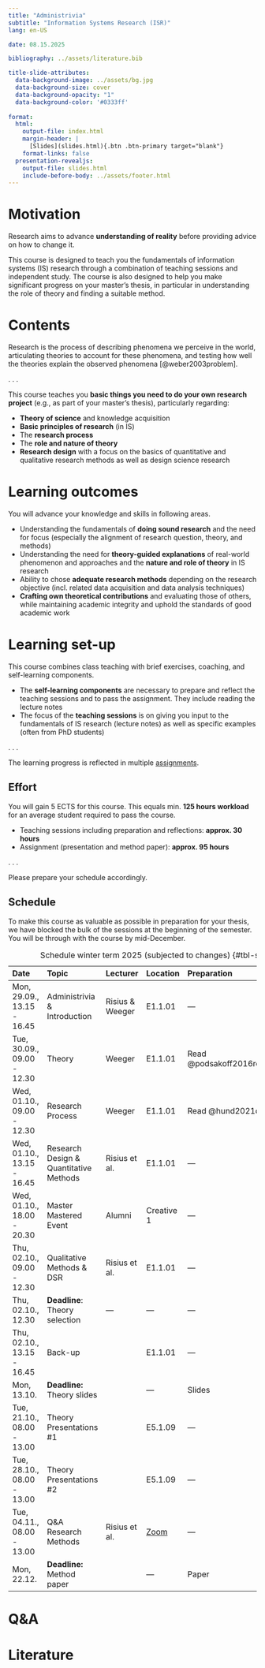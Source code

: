 ```yaml
---
title: "Administrivia"  
subtitle: "Information Systems Research (ISR)"
lang: en-US

date: 08.15.2025

bibliography: ../assets/literature.bib

title-slide-attributes:
  data-background-image: ../assets/bg.jpg
  data-background-size: cover
  data-background-opacity: "1"
  data-background-color: '#0333ff'
  
format:
  html:
    output-file: index.html
    margin-header: |
      [Slides](slides.html){.btn .btn-primary target="blank"}
    format-links: false  
  presentation-revealjs:
    output-file: slides.html 
    include-before-body: ../assets/footer.html
---
```


# Motivation {.vertical-center background-color="#0333ff"}

::: large
Research aims to advance **understanding of reality** before providing advice on how to change it.
:::

::: notes
This course is designed to teach you the fundamentals of information systems (IS) research through a combination of teaching sessions and independent study. The course is also designed to help you make significant progress on your master's thesis, in particular in understanding the role of theory and finding a suitable method.
:::

# Contents

Research is the process of describing phenomena we perceive in the world, articulating theories to account for these 
phenomena, and testing how well the theories explain the observed phenomena [@weber2003problem].

. . .

This course teaches you **basic things you need to do your own research project** (e.g., as part of your master's thesis), particularly regarding:

::: incremental
-   **Theory of science** and knowledge acquisition
-   **Basic principles of research** (in IS)
-   The **research process**
-   The **role and nature of theory**
-   **Research design** with a focus on the basics of quantitative and qualitative research methods as well as design science research
:::

# Learning outcomes

You will advance your knowledge and skills in following areas.

::: incremental
-   Understanding the fundamentals of **doing sound research** and the need for focus (especially the alignment of research question, theory, and methods)
-   Understanding the need for **theory-guided explanations** of real-world phenomenon and approaches and the **nature and role of theory** in IS research
-   Ability to chose **adequate research methods** depending on the research objective (incl. related data acquisition and data analysis techniques)
-   **Crafting own theoretical contributions** and evaluating those of others, while maintaining academic integrity and uphold the standards of good academic work
:::

# Learning set-up

This course combines class teaching with brief exercises, coaching, and self-learning components.

::: incremental
-   The **self-learning components** are necessary to prepare and reflect the teaching sessions and to pass the assignment. They include reading the lecture notes
-   The focus of the **teaching sessions** is on giving you input to the fundamentals of IS research (lecture notes) as well as specific examples (often from PhD students)
:::

. . .

The learning progress is reflected in multiple [assignments](../assignment/).

## Effort

You will gain 5 ECTS for this course. This equals min. **125 hours workload** for an average student required to pass the course.

::: incremental
-   Teaching sessions including preparation and reflections: **approx. 30 hours**
-   Assignment (presentation and method paper): **approx. 95 hours**
:::

. . .

Please prepare your schedule accordingly.

## Schedule {.scrollable .smaller}

::: notes
To make this course as valuable as possible in preparation for your thesis, we have blocked the bulk of the sessions at the beginning of the semester. You will be through with the course by mid-December.
:::

::: column-page-right

| Date                       | Topic                                  | Lecturer        | Location   | Preparation                        |
|:---------------------------|:---------------------------------------|-----------------|:-----------|:-----------------------------------|
| Mon, 29.09., 13.15 - 16.45 | Administrivia & Introduction           | Risius & Weeger | E1.1.01    | —                                  |
| Tue, 30.09., 09.00 - 12.30 | Theory                                 | Weeger          | E1.1.01    | Read @podsakoff2016recommendations |
| Wed, 01.10., 09.00 - 12.30 | Research Process                       | Weeger          | E1.1.01    | Read @hund2021digital              |
| Wed, 01.10., 13.15 - 16.45 | Research Design & Quantitative Methods | Risius et al.   | E1.1.01    | —                                  |
| Wed, 01.10., 18.00 - 20.30 | Master Mastered Event                  | Alumni          | Creative 1 | —                                  |
| Thu, 02.10., 09.00 - 12.30 | Qualitative Methods & DSR              | Risius et al.   | E1.1.01    | —                                  |
| Thu, 02.10., 12.30         | **Deadline**: Theory selection         | —               | —          | —                                  |
| Thu, 02.10., 13.15 - 16.45 | Back-up                                |                 | E1.1.01    | —                                  |
| Mon, 13.10.                | **Deadline:** Theory slides            |                 | —          | Slides                             |
| Tue, 21.10., 08.00 - 13.00 | Theory Presentations #1                |                 | E5.1.09    | —                                  |
| Tue, 28.10., 08.00 - 13.00 | Theory Presentations #2                |                 | E5.1.09    | —                                  |
| Tue, 04.11., 08.00 - 13.00 | Q&A Research Methods                   | Risius et al.   | [Zoom](https://hs-neu-ulm.zoom-x.de/j/61365725180?pwd=HrlaBtHQx9OZSzK0f0AGPMEw96APbP.1)   | —                                  |
| Mon, 22.12.                | **Deadline:** Method paper             |                 | —          | Paper                              |

: Schedule winter term 2025 (subjected to changes) {#tbl-schedule}
:::

# Q&A {.html-hidden .unlisted .headline-only background-image="../assets/bg.jpg"}

# Literature {visibility="hidden"}

::: {#refs}
:::